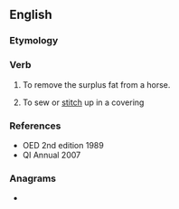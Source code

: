 ==English==

===Etymology===
{{prefix|en|seam|lang=en}}

===Verb===
{{en-verb}}

# {{lb|en|obsolete}} To remove the surplus fat from a horse.
# {{lb|en|obsolete}} To sew or [[stitch]] up in a covering

===References===
* OED 2nd edition 1989
* QI Annual 2007

===Anagrams===
* {{anagrams|en|Naeems|Seeman|enemas|meanes|mensae|seamen}}